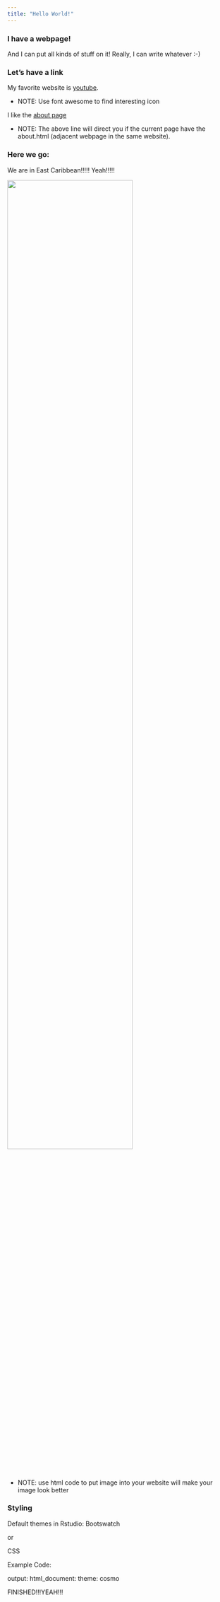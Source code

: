 ```yaml
---
title: "Hello World!"
---
```


### I have a webpage!

And I can put all kinds of stuff on it! Really, I can write whatever :-)

### Let's have a link

My favorite website is [youtube](https://www.youtube.com/).

* NOTE: Use font awesome to find interesting icon

I like the [about page](about.html)

* NOTE: The above line will direct you if the current page have the about.html (adjacent webpage in the same website).

### Here we go:

We are in East Caribbean!!!!! Yeah!!!!!

<img src="image/photo.jpg" style="width:75%">

* NOTE: use html code to put image into your website will make your image look better

### Styling

Default themes in Rstudio: Bootswatch

or 

CSS

Example Code:

output:
  html_document:
    theme: cosmo
    
FINISHED!!!YEAH!!!
